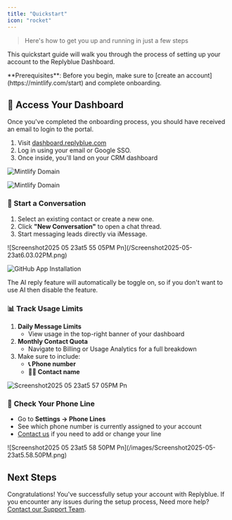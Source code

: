 ```yaml
---
title: "Quickstart"
icon: "rocket"
---
```


> Here's how to get you up and running in just a few steps

This quickstart guide will walk you through the process of setting up your account to the Replyblue Dashboard.

<Info>
  **Prerequisites**: Before you begin, make sure to [create an account](https://mintlify.com/start) and complete onboarding.
</Info>

## 🔐 Access Your Dashboard

Once you've completed the onboarding process, you should have received an email to login to the portal.

1. Visit [dashboard.replyblue.com](http://dashboard.replyblue.com)
2. Log in using your email or Google SSO.
3. Once inside, you'll land on your CRM dashboard

<Frame>
  <img
    src="https://mintlify.s3.us-west-1.amazonaws.com/mintlify/images/quickstart/mintlify-domain-light.png"
    alt="Mintlify Domain"
    className="block dark:hidden"
  />

  <img
    src="/Screenshot2025-05-23at5.52.02PM.png"
    alt="Mintlify Domain"
    className="hidden dark:block"
    title={true}
  />
</Frame>

### **💬 Start a Conversation**

1. Select an existing contact or create a new one.
2. Click **"New Conversation"** to open a chat thread.
3. Start messaging leads directly via iMessage.

<Frame>
  ![Screenshot2025 05 23at5 55 05PM Pn](/Screenshot2025-05-23at6.03.02PM.png)

  <img
    src="https://mintlify.s3.us-west-1.amazonaws.com/mintlify/images/quickstart/github-app-installation-light.png"
    alt="GitHub App Installation"
    className="block dark:hidden"
  />
</Frame>

<Info>
  The AI reply feature will automatically be toggle on, so if you don't want to use AI then disable the feature.
</Info>

### 📊 Track Usage Limits

1. **Daily Message Limits**
   - View usage in the top-right banner of your dashboard
2. **Monthly Contact Quota**
   - Navigate to Billing or Usage Analytics for a full breakdown
3. Make sure to include:
   - **📞  Phone number**
   - **🙍‍♂️ Contact name**

<Frame>
  

  ![Screenshot2025 05 23at5 57 05PM Pn](/Screenshot2025-05-23at6.21.23PM.png)
</Frame>

### 📲  **Check Your Phone Line**

- Go to **Settings → Phone Lines**
- See which phone number is currently assigned to your account
- [Contact us](mailto:hello@replybue.com) if you need to add or change your line

<Frame>
  ![Screenshot2025 05 23at5 58 50PM Pn](/images/Screenshot2025-05-23at5.58.50PM.png)
</Frame>

## **Next Steps**

Congratulations\! You've successfully setup your account with Replyblue. If you encounter any issues during the setup process, Need more help? [Contact our Support Team](mailto:hello@replybue.com).